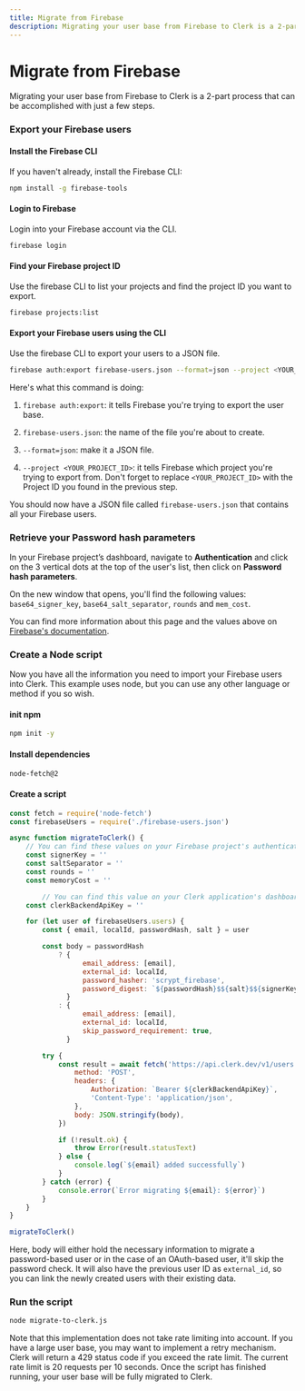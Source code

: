 ```yaml
---
title: Migrate from Firebase
description: Migrating your user base from Firebase to Clerk is a 2-part process that can be accomplished with just a few steps.
---
```




# Migrate from Firebase

Migrating your user base from Firebase to Clerk is a 2-part process that can be accomplished with just a few steps.

<Steps>

### Export your Firebase users

#### Install the Firebase CLI

If you haven't already, install the Firebase CLI:

```bash filename="your-project" copy
npm install -g firebase-tools
```

#### Login to Firebase

Login into your Firebase account via the CLI.

```bash filename="your-project" copy
firebase login
```

#### Find your Firebase project ID

Use the firebase CLI to list your projects and find the project ID you want to export.

```bash filename="your-project" copy
firebase projects:list
```

#### Export your Firebase users using the CLI

Use the firebase CLI to export your users to a JSON file.

```bash filename="your-project" copy
firebase auth:export firebase-users.json --format=json --project <YOUR_PROJECT_ID>
```

Here's what this command is doing:

1. `firebase auth:export`: it tells Firebase you're trying to export the user base.

2. `firebase-users.json`: the name of the file you're about to create.

3. `--format=json`: make it a JSON file.

4. `--project <YOUR_PROJECT_ID>`: it tells Firebase which project you're trying to export from. Don't forget to replace `<YOUR_PROJECT_ID>` with the Project ID you found in the previous step.

You should now have a JSON file called `firebase-users.json` that contains all your Firebase users.

### Retrieve your Password hash parameters

In your Firebase project’s dashboard, navigate to **Authentication** and click on the 3 vertical dots at the top of the user's list, then click on **Password hash parameters**.

On the new window that opens, you'll find the following values: `base64_signer_key`, `base64_salt_separator`, `rounds` and `mem_cost`.

You can find more information about this page and the values above on [Firebase's documentation](https://firebaseopensource.com/projects/firebase/scrypt/).

### Create a Node script

Now you have all the information you need to import your Firebase users into Clerk. This example uses node, but you can use any other language or method if you so wish.

#### init npm

```bash filename="your-project" copy
npm init -y
```

#### Install dependencies

```bash filename="your-project" copy
node-fetch@2
```

#### Create a script
```js filename="your-project/migrate-to-clerk.js" copy
const fetch = require('node-fetch')
const firebaseUsers = require('./firebase-users.json')

async function migrateToClerk() {
    // You can find these values on your Firebase project's authentication settings
    const signerKey = ''
    const saltSeparator = ''
    const rounds = ''
    const memoryCost = ''

		// You can find this value on your Clerk application's dashboard
    const clerkBackendApiKey = ''

    for (let user of firebaseUsers.users) {
        const { email, localId, passwordHash, salt } = user

        const body = passwordHash
            ? {
                  email_address: [email],
                  external_id: localId,
                  password_hasher: 'scrypt_firebase',
                  password_digest: `${passwordHash}$${salt}$${signerKey}$${saltSeparator}$${rounds}$${memoryCost}`,
              }
            : {
                  email_address: [email],
                  external_id: localId,
                  skip_password_requirement: true,
              }

        try {
            const result = await fetch('https://api.clerk.dev/v1/users', {
                method: 'POST',
                headers: {
                    Authorization: `Bearer ${clerkBackendApiKey}`,
                    'Content-Type': 'application/json',
                },
                body: JSON.stringify(body),
            })

            if (!result.ok) {
                throw Error(result.statusText)
            } else {
                console.log(`${email} added successfully`)
            }
        } catch (error) {
            console.error(`Error migrating ${email}: ${error}`)
        }
    }
}

migrateToClerk()
```
Here, body will either hold the necessary information to migrate a password-based user or in the case of an OAuth-based user, it'll skip the password check. It will also have the previous user ID as `external_id`, so you can link the newly created users with their existing data.

### Run the script

```bash filename="your-project" copy
node migrate-to-clerk.js
```

<Callout type="warning">
Note that this implementation does not take rate limiting into account. If you have a large user base, you may want to implement a retry mechanism. Clerk will return a 429 status code if you exceed the rate limit. The current rate limit is 20 requests per 10 seconds.
</Callout
>
Once the script has finished running, your user base will be fully migrated to Clerk.

</Steps>
